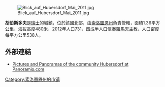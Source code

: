 [[Image:Blick_auf_Hubersdorf_Mai_2011.jpg|right]]

'''胡伯斯多夫'''是[[瑞士|瑞士]]的城鎮，位於該國北部，由[[索洛圖恩州|索洛圖恩州]]負責管轄，面積1.36平方公里，海拔高度480米，2012年人口731，四成半人口信奉[[羅馬天主教|羅馬天主教]]，人口密度每平方公里538人。

==外部連結==
* [https://web.archive.org/web/20121104154901/http://www.panoramio.com/user/4350243/tags/Hubersdorf/ Pictures and Panoramas of the community Hubersdorf at Panoramio.com]

{{Switzerland-geo-stub}}
[[Category:索洛图恩州的市镇|Category:索洛图恩州的市镇]]